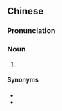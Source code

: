 {{also|猪脚姜}}
==Chinese==
{{zh-forms|s=猪脚姜|type=21}}
{{wikipedia|lang=zh}}
{{wikipedia|lang=yue}}

===Pronunciation===
{{zh-pron
|m=zhūjiǎojiāng
|c=zyu1 goek3 goeng1
|cat=n
}}

===Noun===
{{zh-noun}}

# {{w|pork knuckles and ginger stew}} {{gloss|a Cantonese dish, traditionally eaten by new mothers to restore strength and health}}

====Synonyms====
* {{zh-l|豬腳薑醋}}
* {{zh-l|薑醋}}

{{zh-cat|Foods}}